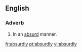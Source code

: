 ==English==

===Adverb===
{{en-adv}}

#In an [[absurd]] manner.

[[fr:absurdly]]
[[pt:absurdly]]
[[vi:absurdly]]